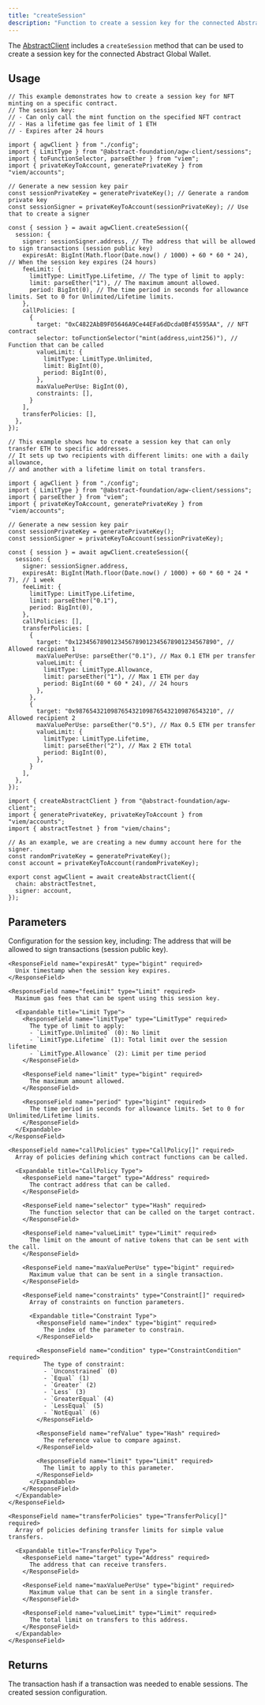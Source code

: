 ```yaml
---
title: "createSession"
description: "Function to create a session key for the connected Abstract Global Wallet."
---
```


The [AbstractClient](/abstract-global-wallet/agw-client/createAbstractClient) includes a `createSession` method that can be used to create a session key for the connected Abstract Global Wallet.

## Usage

<CodeGroup>

```tsx call-policies.ts
// This example demonstrates how to create a session key for NFT minting on a specific contract.
// The session key:
// - Can only call the mint function on the specified NFT contract
// - Has a lifetime gas fee limit of 1 ETH
// - Expires after 24 hours

import { agwClient } from "./config";
import { LimitType } from "@abstract-foundation/agw-client/sessions";
import { toFunctionSelector, parseEther } from "viem";
import { privateKeyToAccount, generatePrivateKey } from "viem/accounts";

// Generate a new session key pair
const sessionPrivateKey = generatePrivateKey(); // Generate a random private key
const sessionSigner = privateKeyToAccount(sessionPrivateKey); // Use that to create a signer  

const { session } = await agwClient.createSession({
  session: {
    signer: sessionSigner.address, // The address that will be allowed to sign transactions (session public key)
    expiresAt: BigInt(Math.floor(Date.now() / 1000) + 60 * 60 * 24), // When the session key expires (24 hours)
    feeLimit: {
      limitType: LimitType.Lifetime, // The type of limit to apply:
      limit: parseEther("1"), // The maximum amount allowed.
      period: BigInt(0), // The time period in seconds for allowance limits. Set to 0 for Unlimited/Lifetime limits.
    },
    callPolicies: [
      {
        target: "0xC4822AbB9F05646A9Ce44EFa6dDcda0Bf45595AA", // NFT contract
        selector: toFunctionSelector("mint(address,uint256)"), // Function that can be called
        valueLimit: {
          limitType: LimitType.Unlimited,
          limit: BigInt(0),
          period: BigInt(0),
        },
        maxValuePerUse: BigInt(0),
        constraints: [],
      }
    ],
    transferPolicies: [],
  },
});
```

```tsx transfer-policies.ts
// This example shows how to create a session key that can only transfer ETH to specific addresses.
// It sets up two recipients with different limits: one with a daily allowance,
// and another with a lifetime limit on total transfers.

import { agwClient } from "./config";
import { LimitType } from "@abstract-foundation/agw-client/sessions";
import { parseEther } from "viem";
import { privateKeyToAccount, generatePrivateKey } from "viem/accounts";

// Generate a new session key pair
const sessionPrivateKey = generatePrivateKey();
const sessionSigner = privateKeyToAccount(sessionPrivateKey);

const { session } = await agwClient.createSession({
  session: {
    signer: sessionSigner.address,
    expiresAt: BigInt(Math.floor(Date.now() / 1000) + 60 * 60 * 24 * 7), // 1 week
    feeLimit: {
      limitType: LimitType.Lifetime,
      limit: parseEther("0.1"),
      period: BigInt(0),
    },
    callPolicies: [],
    transferPolicies: [
      {
        target: "0x1234567890123456789012345678901234567890", // Allowed recipient 1
        maxValuePerUse: parseEther("0.1"), // Max 0.1 ETH per transfer
        valueLimit: {
          limitType: LimitType.Allowance,
          limit: parseEther("1"), // Max 1 ETH per day
          period: BigInt(60 * 60 * 24), // 24 hours
        },
      },
      {
        target: "0x9876543210987654321098765432109876543210", // Allowed recipient 2
        maxValuePerUse: parseEther("0.5"), // Max 0.5 ETH per transfer
        valueLimit: {
          limitType: LimitType.Lifetime,
          limit: parseEther("2"), // Max 2 ETH total
          period: BigInt(0),
        },
      }
    ],
  },
});
```

```tsx config.ts
import { createAbstractClient } from "@abstract-foundation/agw-client";
import { generatePrivateKey, privateKeyToAccount } from "viem/accounts";
import { abstractTestnet } from "viem/chains";

// As an example, we are creating a new dummy account here for the signer.
const randomPrivateKey = generatePrivateKey();
const account = privateKeyToAccount(randomPrivateKey);

export const agwClient = await createAbstractClient({
  chain: abstractTestnet,
  signer: account,
});
```

</CodeGroup>

## Parameters

<ResponseField name="session" type="SessionConfig" required>
  Configuration for the session key, including:

  <Expandable title="Session Config Fields">
    <ResponseField name="signer" type="Address" required>
      The address that will be allowed to sign transactions (session public key).
    </ResponseField>

    <ResponseField name="expiresAt" type="bigint" required>
      Unix timestamp when the session key expires.
    </ResponseField>

    <ResponseField name="feeLimit" type="Limit" required>
      Maximum gas fees that can be spent using this session key.

      <Expandable title="Limit Type">
        <ResponseField name="limitType" type="LimitType" required>
          The type of limit to apply:
          - `LimitType.Unlimited` (0): No limit
          - `LimitType.Lifetime` (1): Total limit over the session lifetime
          - `LimitType.Allowance` (2): Limit per time period
        </ResponseField>

        <ResponseField name="limit" type="bigint" required>
          The maximum amount allowed.
        </ResponseField>

        <ResponseField name="period" type="bigint" required>
          The time period in seconds for allowance limits. Set to 0 for Unlimited/Lifetime limits.
        </ResponseField>
      </Expandable>
    </ResponseField>

    <ResponseField name="callPolicies" type="CallPolicy[]" required>
      Array of policies defining which contract functions can be called.

      <Expandable title="CallPolicy Type">
        <ResponseField name="target" type="Address" required>
          The contract address that can be called.
        </ResponseField>

        <ResponseField name="selector" type="Hash" required>
          The function selector that can be called on the target contract.
        </ResponseField>

        <ResponseField name="valueLimit" type="Limit" required>
          The limit on the amount of native tokens that can be sent with the call.
        </ResponseField>

        <ResponseField name="maxValuePerUse" type="bigint" required>
          Maximum value that can be sent in a single transaction.
        </ResponseField>

        <ResponseField name="constraints" type="Constraint[]" required>
          Array of constraints on function parameters.

          <Expandable title="Constraint Type">
            <ResponseField name="index" type="bigint" required>
              The index of the parameter to constrain.
            </ResponseField>

            <ResponseField name="condition" type="ConstraintCondition" required>
              The type of constraint:
              - `Unconstrained` (0)
              - `Equal` (1)
              - `Greater` (2)
              - `Less` (3)
              - `GreaterEqual` (4)
              - `LessEqual` (5)
              - `NotEqual` (6)
            </ResponseField>

            <ResponseField name="refValue" type="Hash" required>
              The reference value to compare against.
            </ResponseField>

            <ResponseField name="limit" type="Limit" required>
              The limit to apply to this parameter.
            </ResponseField>
          </Expandable>
        </ResponseField>
      </Expandable>
    </ResponseField>

    <ResponseField name="transferPolicies" type="TransferPolicy[]" required>
      Array of policies defining transfer limits for simple value transfers.

      <Expandable title="TransferPolicy Type">
        <ResponseField name="target" type="Address" required>
          The address that can receive transfers.
        </ResponseField>

        <ResponseField name="maxValuePerUse" type="bigint" required>
          Maximum value that can be sent in a single transfer.
        </ResponseField>

        <ResponseField name="valueLimit" type="Limit" required>
          The total limit on transfers to this address.
        </ResponseField>
      </Expandable>
    </ResponseField>
  </Expandable>
</ResponseField>

## Returns

<ResponseField name="transactionHash" type="Hash | undefined">
  The transaction hash if a transaction was needed to enable sessions.
</ResponseField>

<ResponseField name="session" type="SessionConfig">
  The created session configuration.
</ResponseField>
